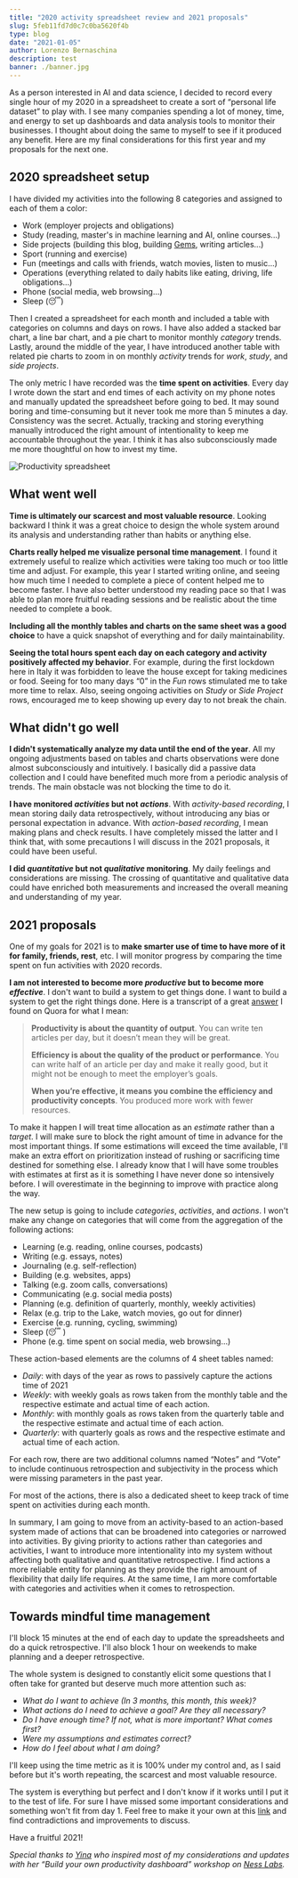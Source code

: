 ```yaml
---
title: "2020 activity spreadsheet review and 2021 proposals"
slug: 5feb11fd7d0c7c0ba5620f4b
type: blog
date: "2021-01-05"
author: Lorenzo Bernaschina
description: test
banner: ./banner.jpg
---
```

As a person interested in AI and data science, I decided to record every single hour of my 2020 in a spreadsheet to create a sort of “personal life dataset” to play with. I see many companies spending a lot of money, time, and energy to set up dashboards and data analysis tools to monitor their businesses. I thought about doing the same to myself to see if it produced any benefit. Here are my final considerations for this first year and my proposals for the next one.

## 2020 spreadsheet setup
I have divided my activities into the following 8 categories and assigned to each of them a color:
<ul>
    <li>
        <span style={{color: "rgb(77, 148, 251)", fontWeight: "bold"}}>Work</span> (employer projects and obligations)
    </li>
    <li>
        <span style={{color: "rgb(61, 155, 37)", fontWeight: "bold"}}>Study</span> (reading, master's in machine learning and AI, online courses...)
    </li>
    <li>
        <span style={{color: "rgb(246, 218, 16)", fontWeight: "bold"}}>Side projects</span> (building this blog, building <a href="https://gemsnotes.app/" active="_blank">Gems</a>, writing articles...)
    </li>
    <li>
        <span style={{color: "rgb(249, 6, 6)", fontWeight: "bold"}}>Sport</span> (running and exercise)
    </li>
    <li>
        <span style={{color: "rgb(252, 81, 233)", fontWeight: "bold"}}>Fun</span> (meetings and calls with friends, watch movies, listen to music...)
    </li>
    <li>
        <span style={{color: "rgb(151, 151, 151)", fontWeight: "bold"}}>Operations</span> (everything related to daily habits like eating, driving, life obligations...)
    </li>
    <li>
        <span style={{color: "rgb(1, 1, 1)", fontWeight: "bold"}}>Phone</span> (social media, web browsing...)
    </li>
    <li>
        <span style={{color: "rgb(8, 9, 244)", fontWeight: "bold"}}>Sleep</span> (😴)
    </li>
</ul>

Then I created a spreadsheet for each month and included a table with categories on columns and days on rows. I have also added a stacked bar chart, a line bar chart, and a pie chart to monitor monthly *category* trends. Lastly, around the middle of the year, I have introduced another table with related pie charts to zoom in on monthly *activity* trends for *work*, *study*, and *side projects*. 

The only metric I have recorded was the **time spent on activities**. Every day I wrote down the start and end times of each activity on my phone notes and manually updated the spreadsheet before going to bed. It may sound boring and time-consuming but it never took me more than 5 minutes a day. Consistency was the secret. Actually, tracking and storing everything manually introduced the right amount of intentionality to keep me accountable throughout the year. I think it has also subconsciously made me more thoughtful on how to invest my time.

![Productivity spreadsheet](productivity_spreadsheet.jpg "A snapshot of my June 2020 (details are blurred for privacy reasons)")

## What went well
**Time is ultimately our scarcest and most valuable resource**. Looking backward I think it was a great choice to design the whole system around its analysis and understanding rather than habits or anything else.

**Charts really helped me visualize personal time management**. I found it extremely useful to realize which activities were taking too much or too little time and adjust. For example, this year I started writing online, and seeing how much time I needed to complete a piece of content helped me to become faster. I have also better understood my reading pace so that I was able to plan more fruitful reading sessions and be realistic about the time needed to complete a book. 

**Including all the monthly tables and charts on the same sheet was a good choice** to have a quick snapshot of everything and for daily maintainability.

**Seeing the total hours spent each day on each category and activity positively affected my behavior**. For example, during the first lockdown here in Italy it was forbidden to leave the house except for taking medicines or food. Seeing for too many days “0” in the *Fun* rows stimulated me to take more time to relax. Also, seeing ongoing activities on *Study* or *Side Project* rows, encouraged me to keep showing up every day to not break the chain. 

## What didn't go well
**I didn't systematically analyze my data until the end of the year**. All my ongoing adjustments based on tables and charts observations were done almost subconsciously and intuitively. I basically did a passive data collection and I could have benefited much more from a periodic analysis of trends. The main obstacle was not blocking the time to do it.

**I have monitored *activities* but not *actions***. With *activity-based recording*, I mean storing daily data retrospectively, without introducing any bias or personal expectation in advance. With *action-based recording*, I mean making plans and check results. I have completely missed the latter and I think that, with some precautions I will discuss in the 2021 proposals, it could have been useful.

**I did *quantitative* but not *qualitative* monitoring**. My daily feelings and considerations are missing. The crossing of quantitative and qualitative data could have enriched both measurements and increased the overall meaning and understanding of my year.

## 2021 proposals
One of my goals for 2021 is to **make smarter use of time to have more of it for family, friends, rest**, etc. I will monitor progress by comparing the time spent on fun activities with 2020 records.

**I am not interested to become more *productive* but to become more *effective***. I don't want to build a system to get things done. I want to build a system to get the right things done. Here is a transcript of a great [answer](https://www.quora.com/What-is-the-difference-between-efficiency-effectiveness-and-productivity) I found on Quora for what I mean:
> **Productivity is about the quantity of output**. You can write ten articles per day, but it doesn’t mean they will be great.
>
> **Efficiency is about the quality of the product or performance**. You can write half of an article per day and make it really good, but it might not be enough to meet the employer’s goals.
>
> **When you’re effective, it means you combine the efficiency and productivity concepts**. You produced more work with fewer resources.

To make it happen I will treat time allocation as an *estimate* rather than a *target*. I will make sure to block the right amount of time in advance for the most important things. If some estimations will exceed the time available, I'll make an extra effort on prioritization instead of rushing or sacrificing time destined for something else. I already know that I will have some troubles with estimates at first as it is something I have never done so intensively before. I will overestimate in the beginning to improve with practice along the way. 

The new setup is going to include *categories*, *activities*, and *actions*. I won't make any change on categories that will come from the aggregation of the following actions:
- Learning (e.g. reading, online courses, podcasts)
- Writing (e.g. essays, notes)
- Journaling (e.g. self-reflection)
- Building (e.g. websites, apps)
- Talking (e.g. zoom calls, conversations)
- Communicating (e.g. social media posts)
- Planning (e.g. definition of quarterly, monthly, weekly activities)
- Relax (e.g. trip to the Lake, watch movies, go out for dinner)
- Exercise (e.g. running, cycling, swimming)
- Sleep (😴 )
- Phone (e.g. time spent on social media, web browsing...)

These action-based elements are the columns of 4 sheet tables named:
- *Daily*: with days of the year as rows to passively capture the actions time of 2021
- *Weekly*: with weekly goals as rows taken from the monthly table and the respective estimate and actual time of each action.
- *Monthly*: with monthly goals as rows taken from the quarterly table and the respective estimate and actual time of each action.
- *Quarterly*: with quarterly goals as rows and the respective estimate and actual time of each action.

For each row, there are two additional columns named “Notes” and “Vote” to include continuous retrospection and subjectivity in the process which were missing parameters in the past year.

For most of the actions, there is also a dedicated sheet to keep track of time spent on activities during each month. 

In summary, I am going to move from an activity-based to an action-based system made of actions that can be broadened into categories or narrowed into activities. By giving priority to actions rather than categories and activities, I want to introduce more intentionality into my system without affecting both qualitative and quantitative retrospective. I find actions a more reliable entity for planning as they provide the right amount of flexibility that daily life requires. At the same time, I am more comfortable with categories and activities when it comes to retrospection.

## Towards mindful time management
I'll block 15 minutes at the end of each day to update the spreadsheets and do a quick retrospective. I'll also block 1 hour on weekends to make planning and a deeper retrospective.

The whole system is designed to constantly elicit some questions that I often take for granted but deserve much more attention such as:
- *What do I want to achieve (In 3 months, this month, this week)?*
- *What actions do I need to achieve a goal? Are they all necessary?*
- *Do I have enough time? If not, what is more important? What comes first?*
- *Were my assumptions and estimates correct?*
- *How do I feel about what I am doing?*

I'll keep using the time metric as it is 100% under my control and, as I said before but it's worth repeating, the scarcest and most valuable resource.

The system is everything but perfect and I don't know if it works until I put it to the test of life. For sure I have missed some important considerations and something won't fit from day 1. Feel free to make it your own at this [link](https://docs.google.com/spreadsheets/d/1LWZPkfS4yr8tZO6LAGNHKp8QZn-_y7pG6K1OR33JiCY/template/preview) and find contradictions and improvements to discuss.

Have a fruitful 2021!

*Special thanks to [Yina](https://yinahuang.com/) who inspired most of my considerations and updates with her “Build your own productivity dashboard” workshop on [Ness Labs](https://nesslabs.com/).*